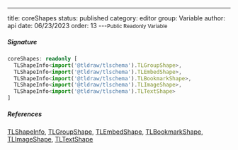 ---
title: coreShapes
status: published
category: editor
group: Variable
author: api
date: 06/23/2023
order: 13
---<Small>Public Readonly Variable</Small>




##### Signature


```ts
coreShapes: readonly [
  TLShapeInfo<import('@tldraw/tlschema').TLGroupShape>,
  TLShapeInfo<import('@tldraw/tlschema').TLEmbedShape>,
  TLShapeInfo<import('@tldraw/tlschema').TLBookmarkShape>,
  TLShapeInfo<import('@tldraw/tlschema').TLImageShape>,
  TLShapeInfo<import('@tldraw/tlschema').TLTextShape>
]
```

##### References

[TLShapeInfo](/gen/editor/TLShapeInfo-type), [TLGroupShape](/gen/tlschema/TLGroupShape-type), [TLEmbedShape](/gen/tlschema/TLEmbedShape-type), [TLBookmarkShape](/gen/tlschema/TLBookmarkShape-type), [TLImageShape](/gen/tlschema/TLImageShape-type), [TLTextShape](/gen/tlschema/TLTextShape-type)

